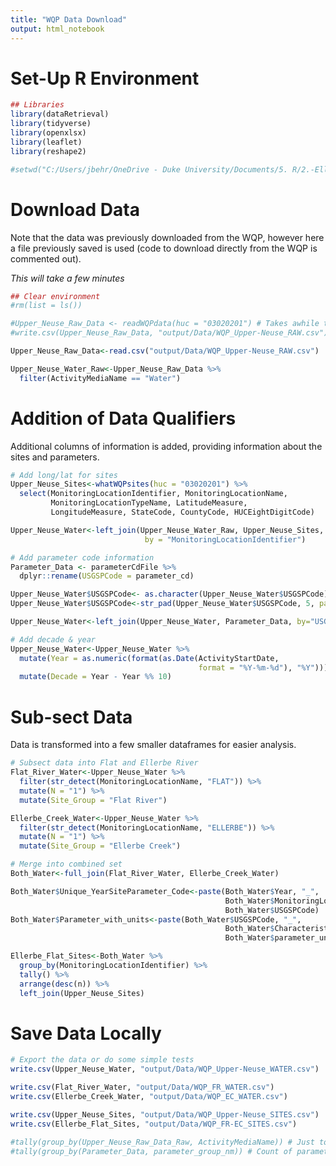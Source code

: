 ```yaml
---
title: "WQP Data Download"
output: html_notebook
---
```

# Set-Up R Environment
```r
## Libraries
library(dataRetrieval)
library(tidyverse)
library(openxlsx)
library(leaflet)                                           
library(reshape2)

#setwd("C:/Users/jbehr/OneDrive - Duke University/Documents/5. R/2.-Ellerbe_Flat-River") # Only needed if outside RMarkdown
```

# Download Data
Note that the data was previously downloaded from the WQP, however here a file previously saved is used (code to download directly from the WQP is commented out).

*This will take a few minutes*
```r
## Clear environment
#rm(list = ls())

#Upper_Neuse_Raw_Data <- readWQPdata(huc = "03020201") # Takes awhile to load (downloaded on 7/1/2020)
#write.csv(Upper_Neuse_Raw_Data, "output/Data/WQP_Upper-Neuse_RAW.csv")

Upper_Neuse_Raw_Data<-read.csv("output/Data/WQP_Upper-Neuse_RAW.csv") 

Upper_Neuse_Water_Raw<-Upper_Neuse_Raw_Data %>% 
  filter(ActivityMediaName == "Water")
```

# Addition of Data Qualifiers
Additional columns of information is added, providing information about the sites and parameters.
```r
# Add long/lat for sites
Upper_Neuse_Sites<-whatWQPsites(huc = "03020201") %>% 
  select(MonitoringLocationIdentifier, MonitoringLocationName, 
         MonitoringLocationTypeName, LatitudeMeasure, 
         LongitudeMeasure, StateCode, CountyCode, HUCEightDigitCode)

Upper_Neuse_Water<-left_join(Upper_Neuse_Water_Raw, Upper_Neuse_Sites, 
                              by = "MonitoringLocationIdentifier")

# Add parameter code information
Parameter_Data <- parameterCdFile %>% 
  dplyr::rename(USGSPCode = parameter_cd)

Upper_Neuse_Water$USGSPCode<- as.character(Upper_Neuse_Water$USGSPCode)
Upper_Neuse_Water$USGSPCode<-str_pad(Upper_Neuse_Water$USGSPCode, 5, pad="0") #Makes analyses easier later

Upper_Neuse_Water<-left_join(Upper_Neuse_Water, Parameter_Data, by="USGSPCode")

# Add decade & year
Upper_Neuse_Water<-Upper_Neuse_Water %>% 
  mutate(Year = as.numeric(format(as.Date(ActivityStartDate, 
                                          format = "%Y-%m-%d"), "%Y"))) %>% 
  mutate(Decade = Year - Year %% 10)
```

# Sub-sect Data
Data is transformed into a few smaller dataframes for easier analysis.
```r
# Subsect data into Flat and Ellerbe River
Flat_River_Water<-Upper_Neuse_Water %>% 
  filter(str_detect(MonitoringLocationName, "FLAT")) %>% 
  mutate(N = "1") %>% 
  mutate(Site_Group = "Flat River")

Ellerbe_Creek_Water<-Upper_Neuse_Water %>% 
  filter(str_detect(MonitoringLocationName, "ELLERBE")) %>% 
  mutate(N = "1") %>% 
  mutate(Site_Group = "Ellerbe Creek")

# Merge into combined set
Both_Water<-full_join(Flat_River_Water, Ellerbe_Creek_Water)

Both_Water$Unique_YearSiteParameter_Code<-paste(Both_Water$Year, "_", 
                                                Both_Water$MonitoringLocationIdentifier, "_", 
                                                Both_Water$USGSPCode)
Both_Water$Parameter_with_units<-paste(Both_Water$USGSPCode, "_", 
                                                Both_Water$CharacteristicName, "(", 
                                                Both_Water$parameter_units, ")")

Ellerbe_Flat_Sites<-Both_Water %>% 
  group_by(MonitoringLocationIdentifier) %>% 
  tally() %>% 
  arrange(desc(n)) %>% 
  left_join(Upper_Neuse_Sites)
```

# Save Data Locally
```r
# Export the data or do some simple tests
write.csv(Upper_Neuse_Water, "output/Data/WQP_Upper-Neuse_WATER.csv")

write.csv(Flat_River_Water, "output/Data/WQP_FR_WATER.csv")
write.csv(Ellerbe_Creek_Water, "output/Data/WQP_EC_WATER.csv")

write.csv(Upper_Neuse_Sites, "output/Data/WQP_Upper-Neuse_SITES.csv")
write.csv(Ellerbe_Flat_Sites, "output/Data/WQP_FR-EC_SITES.csv")

#tally(group_by(Upper_Neuse_Raw_Data_Raw, ActivityMediaName)) # Just to validate
#tally(group_by(Parameter_Data, parameter_group_nm)) # Count of parameters, per group
```


